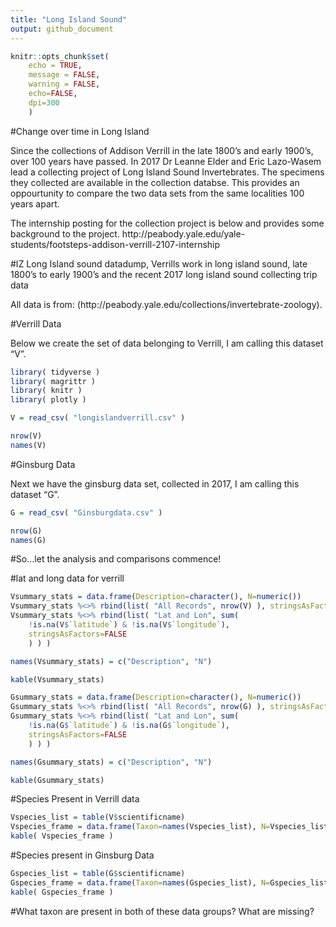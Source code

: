 ```yaml
---
title: "Long Island Sound"
output: github_document
---
```


```r
knitr::opts_chunk$set(
	echo = TRUE,
	message = FALSE,
	warning = FALSE,
	echo=FALSE,
	dpi=300
	)
```

#Change over time in Long Island

Since the collections of Addison Verrill in the late 1800's and early 1900's, over 100 years have passed.  In 2017 Dr Leanne Elder and Eric Lazo-Wasem lead a collecting project of Long Island Sound Invertebrates.  The specimens they collected are available in the collection databse.  This provides an oppourtunity to compare the two data sets from the same localities 100 years apart.  

The internship posting for the collection project is below and provides some background to the project. 
http://peabody.yale.edu/yale-students/footsteps-addison-verrill-2107-internship



#IZ Long Island sound datadump, 
Verrills work in long island sound, late 1800's to early 1900's and the recent 2017 long island sound collecting trip data  

All data is from:
(http://peabody.yale.edu/collections/invertebrate-zoology).


#Verrill Data

Below we create the set of data belonging to Verrill, I am calling this dataset "V".


```r
library( tidyverse )
library( magrittr )
library( knitr )
library( plotly )

V = read_csv( "longislandverrill.csv" )

nrow(V)
names(V)

```


#Ginsburg Data

Next we have the ginsburg data set, collected in 2017, I am calling this dataset "G".

```r

G = read_csv( "Ginsburgdata.csv" )

nrow(G)
names(G)

```


#So...let the analysis and comparisons commence!

#lat and long data for verrill

```r

Vsummary_stats = data.frame(Description=character(), N=numeric())
Vsummary_stats %<>% rbind(list( "All Records", nrow(V) ), stringsAsFactors=FALSE )
Vsummary_stats %<>% rbind(list( "Lat and Lon", sum( 
	!is.na(V$`latitude`) & !is.na(V$`longitude`), 
	stringsAsFactors=FALSE
	) ) )

names(Vsummary_stats) = c("Description", "N")

kable(Vsummary_stats)

```

```r

Gsummary_stats = data.frame(Description=character(), N=numeric())
Gsummary_stats %<>% rbind(list( "All Records", nrow(G) ), stringsAsFactors=FALSE )
Gsummary_stats %<>% rbind(list( "Lat and Lon", sum( 
	!is.na(G$`latitude`) & !is.na(G$`longitude`), 
	stringsAsFactors=FALSE
	) ) )

names(Gsummary_stats) = c("Description", "N")

kable(Gsummary_stats)

```

#Species Present in Verrill data

```r

Vspecies_list = table(V$scientificname)
Vspecies_frame = data.frame(Taxon=names(Vspecies_list), N=Vspecies_list)
kable( Vspecies_frame )

```


#Species present in Ginsburg Data

```r

Gspecies_list = table(G$scientificname)
Gspecies_frame = data.frame(Taxon=names(Gspecies_list), N=Gspecies_list)
kable( Gspecies_frame )

```


#What taxon are present in both of these data groups? What are missing?



